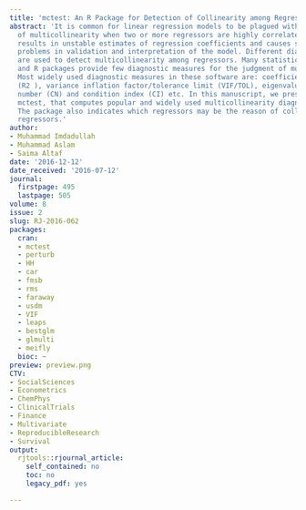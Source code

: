 ```yaml
---
title: 'mctest: An R Package for Detection of Collinearity among Regressors'
abstract: 'It is common for linear regression models to be plagued with the problem
  of multicollinearity when two or more regressors are highly correlated. This problem
  results in unstable estimates of regression coefficients and causes some serious
  problems in validation and interpretation of the model. Different diagnostic measures
  are used to detect multicollinearity among regressors. Many statistical software
  and R packages provide few diagnostic measures for the judgment of multicollinearity.
  Most widely used diagnostic measures in these software are: coefficient of determination
  (R2 ), variance inflation factor/tolerance limit (VIF/TOL), eigenvalues, condition
  number (CN) and condition index (CI) etc. In this manuscript, we present an R package,
  mctest, that computes popular and widely used multicollinearity diagnostic measures.
  The package also indicates which regressors may be the reason of collinearity among
  regressors.'
author:
- Muhammad Imdadullah
- Muhammad Aslam
- Saima Altaf
date: '2016-12-12'
date_received: '2016-07-12'
journal:
  firstpage: 495
  lastpage: 505
volume: 8
issue: 2
slug: RJ-2016-062
packages:
  cran:
  - mctest
  - perturb
  - HH
  - car
  - fmsb
  - rms
  - faraway
  - usdm
  - VIF
  - leaps
  - bestglm
  - glmulti
  - meifly
  bioc: ~
preview: preview.png
CTV:
- SocialSciences
- Econometrics
- ChemPhys
- ClinicalTrials
- Finance
- Multivariate
- ReproducibleResearch
- Survival
output:
  rjtools::rjournal_article:
    self_contained: no
    toc: no
    legacy_pdf: yes

---
```

